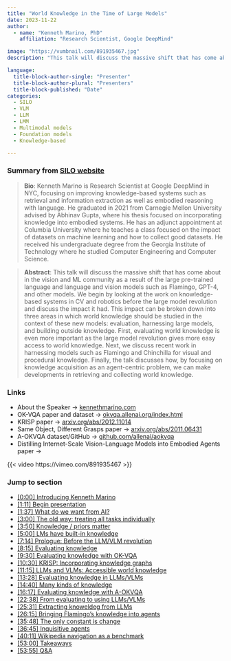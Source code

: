 ```yaml
---
title: "World Knowledge in the Time of Large Models"
date: 2023-11-22
author: 
  - name: "Kenneth Marino, PhD"
    affiliation: "Research Scientist, Google DeepMind"

image: "https://vumbnail.com/891935467.jpg"
description: "This talk will discuss the massive shift that has come about in the vision and ML community as a result of the large pre-trained language and language and vision models such as Flamingo, GPT-4, and other models."

language: 
  title-block-author-single: "Presenter"
  title-block-author-plural: "Presenters"
  title-block-published: "Date"
categories:
  - SILO
  - VLM
  - LLM
  - LMM
  - Multimodal models
  - Foundation models
  - Knowledge-based

---
```

### Summary from [SILO website](https://silo.wisc.edu/talk/11222023/?wcs_timestamp=1700656200)

> **Bio**: Kenneth Marino is Research Scientist at Google DeepMind in NYC, focusing on improving knowledge-based systems such as retrieval and information extraction as well as embodied reasoning with language. He graduated in 2021 from Carnegie Mellon University advised by Abhinav Gupta, where his thesis focused on incorporating knowledge into embodied systems. He has an adjunct appointment at Columbia University where he teaches a class focused on the impact of datasets on machine learning and how to collect good datasets. He received his undergraduate degree from the Georgia Institute of Technology where he studied Computer Engineering and Computer Science.

> **Abstract**: This talk will discuss the massive shift that has come about in the vision and ML community as a result of the large pre-trained language and language and vision models such as Flamingo, GPT-4, and other models. We begin by looking at the work on knowledge-based systems in CV and robotics before the large model revolution and discuss the impact it had. This impact can be broken down into three areas in which world knowledge should be studied in the context of these new models: evaluation, harnessing large models, and building outside knowledge. First, evaluating world knowledge is even more important as the large model revolution gives more easy access to world knowledge. Next, we discuss recent work in harnessing models such as Flamingo and Chinchilla for visual and procedural knowledge. Finally, the talk discusses how, by focusing on knowledge acquisition as an agent-centric problem, we can make developments in retrieving and collecting world knowledge.

### Links
- About the Speaker → [kennethmarino.com](https://kennethmarino.com/)
- OK-VQA paper and dataset → [okvqa.allenai.org/index.html](https://okvqa.allenai.org/index.html)
- KRISP paper → [arxiv.org/abs/2012.11014](https://arxiv.org/abs/2012.11014)
- Same Object, Different Grasps paper → [arxiv.org/abs/2011.06431](https://arxiv.org/abs/2011.06431)
- A-OKVQA dataset/GitHub → [github.com/allenai/aokvqa](https://github.com/allenai/aokvqa)
- Distilling Internet-Scale Vision-Language Models into Embodied Agents paper -> 

{{< video https://vimeo.com/891935467 >}}

### Jump to section

- <a href="https://vimeo.com/891935467#t=0s" target="_blank">[0:00] Introducing Kenneth Marino</a>
- <a href="https://vimeo.com/891935467#t=71s" target="_blank">[1:11] Begin presentation</a>
- <a href="https://vimeo.com/891935467#t=71s" target="_blank">[1:37] What do we want from AI?</a>
- <a href="https://vimeo.com/891935467#t=71s" target="_blank">[3:00] The old way: treating all tasks individually</a>
- <a href="https://vimeo.com/891935467#t=71s" target="_blank">[3:50] Knowledge / priors matter</a>
- <a href="https://vimeo.com/891935467#t=71s" target="_blank">[5:00] LMs have built-in knowledge</a>
- <a href="https://vimeo.com/891935467#t=71s" target="_blank">[7:14] Prologue: Before the LLM/VLM revolution</a>
- <a href="https://vimeo.com/891935467#t=71s" target="_blank">[8:15] Evaluating knowledge</a>
- <a href="https://vimeo.com/891935467#t=71s" target="_blank">[9:30] Evaluating knowledge with OK-VQA</a>
- <a href="https://vimeo.com/891935467#t=71s" target="_blank">[10:30] KRISP: Incorporating knowledge graphs</a>
- <a href="https://vimeo.com/891935467#t=71s" target="_blank">[11:15] LLMs and VLMs: Accessible world knowledge</a>
- <a href="https://vimeo.com/891935467#t=71s" target="_blank">[13:28] Evaluating knowledge in LLMs/VLMs</a>
- <a href="https://vimeo.com/891935467#t=71s" target="_blank">[14:40] Many kinds of knowledge</a>
- <a href="https://vimeo.com/891935467#t=71s" target="_blank">[16:17] Evaluating knowledge with A-OKVQA</a>
- <a href="https://vimeo.com/891935467#t=71s" target="_blank">[22:38] From evaluating to using LLMs/VLMs</a>
- <a href="https://vimeo.com/891935467#t=71s" target="_blank">[25:31] Extracting knoweldeg from LLMs</a>
- <a href="https://vimeo.com/891935467#t=71s" target="_blank">[26:15] Bringing Flamingo's knowledge into agents</a>
- <a href="https://vimeo.com/891935467#t=71s" target="_blank">[35:48] The only constant is change</a>
- <a href="https://vimeo.com/891935467#t=71s" target="_blank">[36:45] Inquisitive agents</a>
- <a href="https://vimeo.com/891935467#t=71s" target="_blank">[40:11] Wikipedia navigation as a benchmark</a>
- <a href="https://vimeo.com/891935467#t=71s" target="_blank">[53:00] Takeaways</a>
- <a href="https://vimeo.com/891935467#t=71s" target="_blank">[53:55] Q&A</a>







